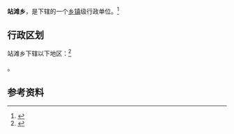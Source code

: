 {{中国乡级行政区|62/11/24/203/000}}

'''站滩乡'''，是{{PRC admin/fullname|62/11/24/203/000|3}}下辖的一个[[乡镇|乡镇]]级行政单位。<ref>{{PRC admin/ref sgc|{{PRC admin/parent|62/11/24/203/000}}}}</ref>

== 行政区划 ==

站滩乡下辖以下地区：<ref>{{PRC admin/ref sgc|62/11/24/203/000}}</ref>

{{PRC admin/children|62/11/24/203/000}}。

== 参考资料 ==

{{reflist}}

{{行政区划小作品}}
{{PRC admin/navcat|62/11/24/203/000}}